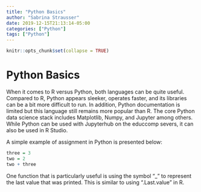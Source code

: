 ```yaml
---
title: "Python Basics"
author: "Sabrina Strausser"
date: 2019-12-15T21:13:14-05:00
categories: ["Python"]
tags: ["Python"]
---
```


```r
knitr::opts_chunk$set(collapse = TRUE)
```

# Python Basics

When it comes to R versus Python, both languages can be quite useful. Compared to R, Python appears sleeker, operates faster, and its libraries can be a bit more difficult to run. In addition, Python documentation is limited but this language still remains more popular than R. The core Python data science stack includes Matplotlib, Numpy, and Jupyter among others. While Python can be used with Jupyterhub on the educcomp severs, it can also be used in R Studio. 

A simple example of assignment in Python is presented below:

```r
three = 3
two = 2
two + three
```

One function that is particularly useful is using the symbol "_" to represent the last value that was printed. This is similar to using ".Last.value" in R.
